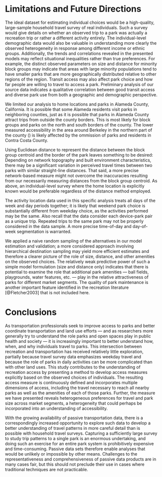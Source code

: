 # Limitations and Future Directions
The ideal dataset for estimating individual choices would be a high-quality,
large-sample household travel survey of real individuals. Such a survey would
give details on whether an observed trip to a park was actually a recreation
trip or rather a different activity entirely. The individual-level demographic
data would also be valuable in understanding more clearly the observed
heterogeneity in response among different income or ethnic groups. Additionally,
the trends and correlations revealed in the presented models may reflect
situational inequalities rather than true preferences. For example, the 
distinct observed parameters on size and distance for minority block groups may
indicate that areas with large minority populations tend to have smaller parks
that are more geographically distributed relative to other regions of the region.
Transit access may also affect park choice and how far people are willing to
travel to access a park. Preliminary analysis of our source data indicates a
qualitative correlation between good transit access and diverse park use from
both a geographic and demographic perspective.

We limited our analysis to home locations and parks in Alameda County,
California. It is possible that some Alameda residents visit parks in
neighboring counties, just as it is possible that parks in Alameda County
attract trips from outside the county borders. This is most likely for block
groups and parks on the north and south borders of the county. The lower
measured accessibility in the area around Berkeley in the northern part of the
county () is likely affected by the ommission of parks and residents in Contra
Costa County.

Using Euclidean distance to represent the distance between the block group
centroid and the border of the park leaves something to be desired: Depending on
network topography and built environment characteristics, there may be a
significant variation in perceived travel times between two parks with similar
straight-line distances. That said, a more precise network-based measure might
not overcome the inaccuracies resulting from our necessarily measuring distances
from the block group centroid. As above, an individual-level survey where the
home location is explicitly known would be preferable regardless of the distance
method employed.

The activity location data used in this specific analysis treats all days of the
week and day periods together; it is likely that weekend park choice is
substantially different from weekday choice, as the activities performed may be
the same. Also recall that the data consider each device-park pair as a unique
trip. Repeated trips to the same park may not be properly considered in the data
sample. A more precise time-of-day and day-of-week segmentation is warranted.

We applied a naive random sampling of the alternatives in our model estimation
and validation; a more considered approach involving hierarchical destination
sampling may yield more efficient estimates and therefore a clearer picture of
the role of size, distance, and other amenities on the observed choices. The 
relatively weak predictive power of such a simple model formulation (size and
distance only) indicates that there is potential to examine the role that
additional park amenities --- ball fields, playgrounds, water features, etc. ---
play in the relative attractiveness of parks for different market segments. The
quality of park maintenance is another important feature identified in the
recreation literature [@Fletcher2003] that is not included here.

# Conclusions

As transportation professionals seek to improve access to parks and better
coordinate transportation and land use efforts --- and as researchers more
generally try to understand the role parks and open spaces play in public health
and society --- it is increasingly important to better understand how, when, and
why individuals travel to parks. This intersection between recreation and
transportation has received relatively little exploration, partially because
travel survey data emphasizes weekday travel and because the role of parks in
daily activities can be more complicated than with other land uses. This study
contributes to the understanding of recreation access by presenting a method to
develop access measures explicitly based on the observed choices of individuals.
The resulting access measure is continuously defined and incorporates multiple
dimensions of access, including the travel necessary to reach all nearby parks
as well as the amenities of each of those parks.  Further, the measure we have
presented reveals heterogeneous preferences for travel and park size across
market segments, a heterogeneity that could perhaps be incorporated into an
understanding of accessibility.

With the growing availability of passive transportation data, there is a
correspondingly increased opportunity to explore such data to develop a better
understanding of travel patterns in more careful detail than is possible with
household travel surveys. Capturing a sufficiently large survey to study trip
patterns to a single park is an enormous undertaking, and doing such an exercise
for an entire park system is prohibitively expensive and time-consuming. Passive
data sets therefore enable analyses that would be unlikely or impossible by
other means. Challenges to the representativeness and comprehensiveness of
passive data products are in many cases fair, but this should not preclude their
use in cases where traditional techniques are not practicable.
